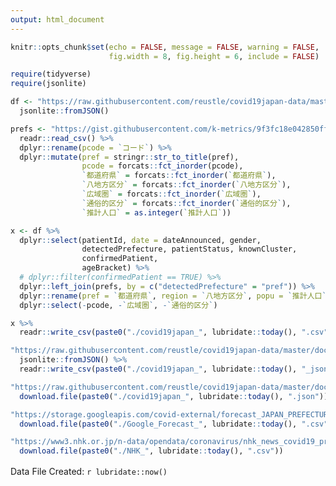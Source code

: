 ```yaml
---
output: html_document
---
```


```r
knitr::opts_chunk$set(echo = FALSE, message = FALSE, warning = FALSE,
                      fig.width = 8, fig.height = 6, include = FALSE)

require(tidyverse)
require(jsonlite)
```

```r
df <- "https://raw.githubusercontent.com/reustle/covid19japan-data/master/docs/patient_data/latest.json" %>% 
  jsonlite::fromJSON()

prefs <- "https://gist.githubusercontent.com/k-metrics/9f3fc18e042850ff24ad9676ac34764b/raw/9262c36b0740edd575e9f0292dad61c9cce269be/pref_utf8.csv" %>% 
  readr::read_csv() %>% 
  dplyr::rename(pcode = `コード`) %>% 
  dplyr::mutate(pref = stringr::str_to_title(pref),
                pcode = forcats::fct_inorder(pcode),
                `都道府県` = forcats::fct_inorder(`都道府県`),
                `八地方区分` = forcats::fct_inorder(`八地方区分`),
                `広域圏` = forcats::fct_inorder(`広域圏`),
                `通俗的区分` = forcats::fct_inorder(`通俗的区分`),
                `推計人口` = as.integer(`推計人口`))

x <- df %>% 
  dplyr::select(patientId, date = dateAnnounced, gender,
                detectedPrefecture, patientStatus, knownCluster,
                confirmedPatient,
                ageBracket) %>% 
  # dplyr::filter(confirmedPatient == TRUE) %>% 
  dplyr::left_join(prefs, by = c("detectedPrefecture" = "pref")) %>% 
  dplyr::rename(pref = `都道府県`, region = `八地方区分`, popu = `推計人口`) %>% 
  dplyr::select(-pcode, -`広域圏`, -`通俗的区分`)

x %>% 
  readr::write_csv(paste0("./covid19japan_", lubridate::today(), ".csv"))
```

```r
"https://raw.githubusercontent.com/reustle/covid19japan-data/master/docs/patient_data/latest.json" %>% 
  jsonlite::fromJSON() %>% 
  readr::write_csv(paste0("./covid19japan_", lubridate::today(), "_json.csv"))

"https://raw.githubusercontent.com/reustle/covid19japan-data/master/docs/patient_data/latest.json" %>% 
  download.file(paste0("./covid19japan_", lubridate::today(), ".json"))

"https://storage.googleapis.com/covid-external/forecast_JAPAN_PREFECTURE_28.csv" %>% 
  download.file(paste0("./Google_Forecast_", lubridate::today(), ".csv"))

"https://www3.nhk.or.jp/n-data/opendata/coronavirus/nhk_news_covid19_prefectures_daily_data.csv" %>% 
  download.file(paste0("./NHK_", lubridate::today(), ".csv"))
```

Data File Created: `r lubridate::now()`　  
